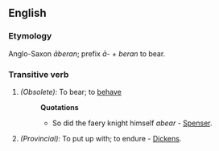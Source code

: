 ==English==

===Etymology===
Anglo-Saxon ''&#257;beran''; prefix ''&#257;-'' + ''beran'' to bear.
===Transitive verb===
#''(Obsolete):'' To bear; to [[behave]]
#:'''Quotations'''
#:*So did the faery knight himself ''abear'' - [[Spenser]].
#''(Provincial):'' To put up with; to endure - [[Dickens]].